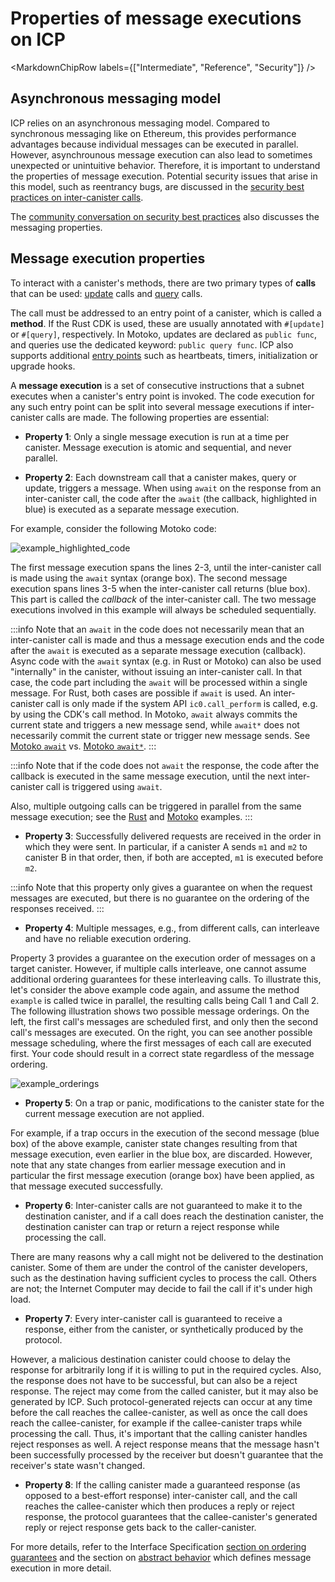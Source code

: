 
# Properties of message executions on ICP

<MarkdownChipRow labels={["Intermediate", "Reference", "Security"]} />

## Asynchronous messaging model

ICP relies on an asynchronous messaging model. Compared to synchronous messaging like on Ethereum, this provides performance advantages because individual messages can be executed in parallel. However, asynchrounous message execution can also lead to sometimes unexpected or unintuitive behavior. Therefore, it is important to understand the properties of message execution. Potential security issues that arise in this model, such as reentrancy bugs, are discussed in the [security best practices on inter-canister calls](/docs/current/developer-docs/security/security-best-practices/inter-canister-calls).  

The [community conversation on security best practices](https://www.youtube.com/watch?v=PneRzDmf_Xw&list=PLuhDt1vhGcrez-f3I0_hvbwGZHZzkZ7Ng&index=2&t=4s) also discusses the messaging properties.

## Message execution properties

To interact with a canister's methods, there are two primary types of **calls** that can be used: [update](/references/ic-interface-spec.md#http-call) calls and [query](/docs/current/references/ic-interface-spec#http-query) calls.

The call must be addressed to an entry point of a canister, which is called a **method**. If the Rust CDK is used, these are usually annotated with `#[update]` or `#[query]`, respectively. In Motoko, updates are declared as `public func`, and queries use the dedicated keyword: `public query func`. ICP also supports additional [entry points](/references/ic-interface-spec.md#entry-points) such as heartbeats, timers, initialization or upgrade hooks.

A **message execution** is a set of consecutive instructions that a subnet executes when a canister's entry point is invoked. The code execution for any such entry point can be split into several message executions if inter-canister calls are made. The following properties are essential:

- **Property 1**: Only a single message execution is run at a time per canister. Message execution is atomic and sequential, and never parallel.

- **Property 2**: Each downstream call that a canister makes, query or update, triggers a message. When using `await` on the response from an inter-canister call, the code after the `await` (the callback, highlighted in blue) is executed as a separate message execution.

For example, consider the following Motoko code:

![example_highlighted_code](./_attachments/example_highlighted_code.png)

The first message execution spans the lines 2-3, until the inter-canister call is made using the `await` syntax (orange box). The second message execution spans lines 3-5 when the inter-canister call returns (blue box). This part is called the _callback_ of the inter-canister call. The two message executions involved in this example will always be scheduled sequentially.

:::info
Note that an `await` in the code does not necessarily mean that an inter-canister call is made and thus a message execution ends and the code after the `await` is executed as a separate message execution (callback). Async code with the `await` syntax (e.g. in Rust or Motoko) can also be used "internally" in the canister, without issuing an inter-canister call. In that case, the code part including the `await` will be processed within a single message. For Rust, both cases are possible if `await` is used. An inter-canister call is only made if the system API `ic0.call_perform` is called, e.g. by using the CDK's call method. In Motoko, `await` always commits the current state and triggers a new message send, while `await*` does not necessarily commit the current state or trigger new message sends. See [Motoko `await`](/docs/current/motoko/main/reference/language-manual#await) vs. [Motoko `await*`](/docs/current/motoko/main/reference/language-manual#await-1).
:::

:::info
Note that if the code does not `await` the response, the code after the callback is executed in the same message execution, until the next inter-canister call is triggered using `await`.

Also, multiple outgoing calls can be triggered in parallel from the same message execution; see the [Rust](https://internetcomputer.org/docs/current/references/samples/rust/parallel_calls/) and [Motoko](https://internetcomputer.org/docs/current/references/samples/motoko/parallel_calls/) examples.
:::

- **Property 3**: Successfully delivered requests are received in the order in which they were sent. In particular, if a canister A sends `m1` and `m2` to canister B in that order, then, if both are accepted, `m1` is executed before `m2`.

:::info
Note that this property only gives a guarantee on when the request messages are executed, but there is no guarantee on the ordering of the responses received.
:::

- **Property 4**: Multiple messages, e.g., from different calls, can interleave and have no reliable execution
  ordering.

Property 3 provides a guarantee on the execution order of messages on a target canister. However, if multiple calls interleave, one cannot assume additional ordering guarantees for these interleaving calls. To illustrate this, let's consider the above example code again, and assume the method `example` is called twice in parallel, the resulting calls being Call 1 and Call 2. The following illustration shows two possible message orderings. On the left, the first call's messages are scheduled first, and only then the second call's messages are executed. On the right, you can see another possible message scheduling, where the first messages of each call are executed first. Your code should result in a correct state regardless of the message ordering.

![example_orderings](./_attachments/example_orderings.png)

- **Property 5**: On a trap or panic, modifications to the canister state for the current message execution are not applied.

For example, if a trap occurs in the execution of the second message (blue box) of the above example, canister state changes resulting from that message execution, even earlier in the blue box, are discarded. However, note that any state changes from earlier message execution and in particular the first message execution (orange box) have been applied, as that message executed successfully.

- **Property 6**: Inter-canister calls are not guaranteed to make it to the destination canister, and if a call does reach the destination canister, the destination canister can trap or return a reject response while processing the call.

There are many reasons why a call might not be delivered to the destination canister. Some of them are under the control of the canister developers, such as the destination having sufficient cycles to process the call. Others are not; the Internet Computer may decide to fail the call if it's under high load.

- **Property 7**: Every inter-canister call is guaranteed to receive a response, either from the canister, or synthetically produced by the protocol.

However, a malicious destination canister could choose to delay the response for arbitrarily long if it is willing to put in the required cycles. Also, the response does not have to be successful, but can also be a reject response. The reject may come from the called canister, but it may also be generated by ICP. Such protocol-generated rejects can occur at any time before the call reaches the callee-canister, as well as once the call does reach the callee-canister, for example if the callee-canister traps while processing the call. Thus, it's important that the calling canister handles reject responses as well. A reject response means that the message hasn't been successfully processed by the receiver but doesn't guarantee that the receiver's state wasn't changed.

- **Property 8**: If the calling canister made a guaranteed response (as opposed to a best-effort response) inter-canister call, and the call reaches the callee-canister which then produces a reply or reject response, the protocol guarantees that the callee-canister's generated reply or reject response gets back to the caller-canister.

For more details, refer to the Interface Specification [section on ordering guarantees](/docs/current/references/ic-interface-spec#ordering_guarantees) and the section on [abstract behavior](/docs/current/references/ic-interface-spec#abstract-behavior) which defines message execution in more detail.
